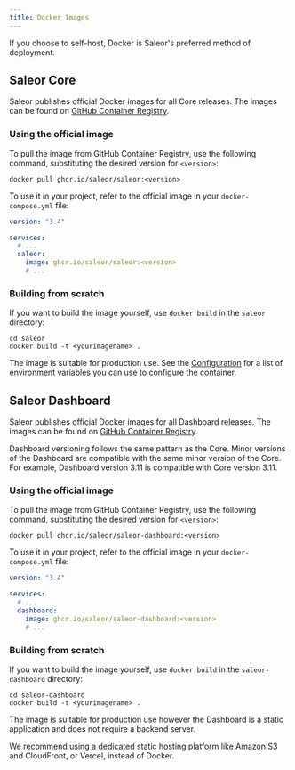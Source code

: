 ```yaml
---
title: Docker Images
---
```


If you choose to self-host, Docker is Saleor's preferred method of deployment.

## Saleor Core

Saleor publishes official Docker images for all Core releases. The images can be found on [GitHub Container Registry](https://github.com/saleor/saleor/pkgs/container/saleor).

### Using the official image

To pull the image from GitHub Container Registry, use the following command, substituting the desired version for `<version>`:

```shell
docker pull ghcr.io/saleor/saleor:<version>
```

To use it in your project, refer to the official image in your `docker-compose.yml` file:

```yaml
version: "3.4"

services:
  # ...
  saleor:
    image: ghcr.io/saleor/saleor:<version>
    # ...
```

### Building from scratch

If you want to build the image yourself, use `docker build` in the `saleor` directory:

```shell
cd saleor
docker build -t <yourimagename> .
```

The image is suitable for production use. See the [Configuration](configuration.mdx) for a list of environment variables you can use to configure the container.

## Saleor Dashboard

Saleor publishes official Docker images for all Dashboard releases. The images can be found on [GitHub Container Registry](https://github.com/saleor/saleor-dashboard/pkgs/container/saleor-dashboard).

Dashboard versioning follows the same pattern as the Core. Minor versions of the Dashboard are compatible with the same minor version of the Core. For example, Dashboard version 3.11 is compatible with Core version 3.11.

### Using the official image

To pull the image from GitHub Container Registry, use the following command, substituting the desired version for `<version>`:

```shell
docker pull ghcr.io/saleor/saleor-dashboard:<version>
```

To use it in your project, refer to the official image in your `docker-compose.yml` file:

```yaml
version: "3.4"

services:
  # ...
  dashboard:
    image: ghcr.io/saleor/saleor-dashboard:<version>
    # ...
```

### Building from scratch

If you want to build the image yourself, use `docker build` in the `saleor-dashboard` directory:

```shell
cd saleor-dashboard
docker build -t <yourimagename> .
```

The image is suitable for production use however the Dashboard is a static application and does not require a backend server.

We recommend using a dedicated static hosting platform like Amazon S3 and CloudFront, or Vercel, instead of Docker.
